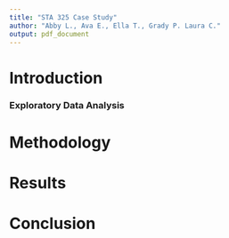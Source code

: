 ```yaml
---
title: "STA 325 Case Study"
author: "Abby L., Ava E., Ella T., Grady P. Laura C."
output: pdf_document
---
```


# Introduction

### Exploratory Data Analysis

# Methodology


# Results


# Conclusion